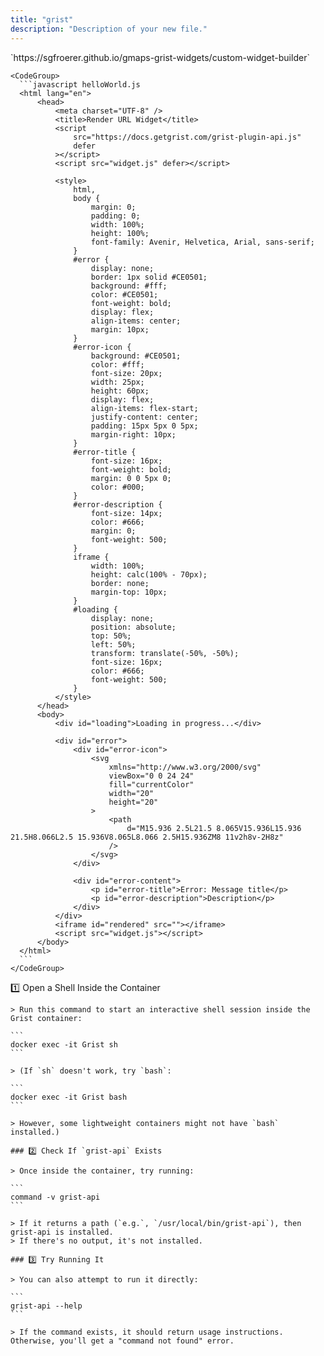 ```yaml
---
title: "grist"
description: "Description of your new file."
---
```


<AccordionGroup>
  <Accordion title="Render URL Widget" defaultOpen={false} icon="link">
    `https://sgfroerer.github.io/gmaps-grist-widgets/custom-widget-builder`

    <CodeGroup>
      ```javascript helloWorld.js
      <html lang="en">
          <head>
              <meta charset="UTF-8" />
              <title>Render URL Widget</title>
              <script
                  src="https://docs.getgrist.com/grist-plugin-api.js"
                  defer
              ></script>
              <script src="widget.js" defer></script>

              <style>
                  html,
                  body {
                      margin: 0;
                      padding: 0;
                      width: 100%;
                      height: 100%;
                      font-family: Avenir, Helvetica, Arial, sans-serif;
                  }
                  #error {
                      display: none;
                      border: 1px solid #CE0501;
                      background: #fff;
                      color: #CE0501;
                      font-weight: bold;
                      display: flex;
                      align-items: center;
                      margin: 10px;
                  }
                  #error-icon {
                      background: #CE0501;
                      color: #fff;
                      font-size: 20px;
                      width: 25px;
                      height: 60px;
                      display: flex;
                      align-items: flex-start;
                      justify-content: center;
                      padding: 15px 5px 0 5px;
                      margin-right: 10px;
                  }
                  #error-title {
                      font-size: 16px;
                      font-weight: bold;
                      margin: 0 0 5px 0;
                      color: #000;
                  }
                  #error-description {
                      font-size: 14px;
                      color: #666;
                      margin: 0;
                      font-weight: 500;
                  }
                  iframe {
                      width: 100%;
                      height: calc(100% - 70px);
                      border: none;
                      margin-top: 10px;
                  }
                  #loading {
                      display: none;
                      position: absolute;
                      top: 50%;
                      left: 50%;
                      transform: translate(-50%, -50%);
                      font-size: 16px;
                      color: #666;
                      font-weight: 500;
                  }
              </style>
          </head>
          <body>
              <div id="loading">Loading in progress...</div>

              <div id="error">
                  <div id="error-icon">
                      <svg
                          xmlns="http://www.w3.org/2000/svg"
                          viewBox="0 0 24 24"
                          fill="currentColor"
                          width="20"
                          height="20"
                      >
                          <path
                              d="M15.936 2.5L21.5 8.065V15.936L15.936 21.5H8.066L2.5 15.936V8.065L8.066 2.5H15.936ZM8 11v2h8v-2H8z"
                          />
                      </svg>
                  </div>

                  <div id="error-content">
                      <p id="error-title">Error: Message title</p>
                      <p id="error-description">Description</p>
                  </div>
              </div>
              <iframe id="rendered" src=""></iframe>
              <script src="widget.js"></script>
          </body>
      </html>
      ```
    </CodeGroup>
  </Accordion>

  <Accordion title="Check if grist-api is installed in Grist container" defaultOpen={false}>
    1️⃣ Open a Shell Inside the Container

    > Run this command to start an interactive shell session inside the Grist container:

    ```
    docker exec -it Grist sh
    ```

    > (If `sh` doesn't work, try `bash`:

    ```
    docker exec -it Grist bash
    ```

    > However, some lightweight containers might not have `bash` installed.)

    ### 2️⃣ Check If `grist-api` Exists

    > Once inside the container, try running:

    ```
    command -v grist-api
    ```

    > If it returns a path (`e.g.`, `/usr/local/bin/grist-api`), then grist-api is installed.
    > If there's no output, it's not installed.

    ### 3️⃣ Try Running It

    > You can also attempt to run it directly:

    ```
    grist-api --help
    ```

    > If the command exists, it should return usage instructions. Otherwise, you'll get a "command not found" error.
  </Accordion>
</AccordionGroup>